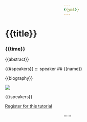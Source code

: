 ```yaml
---
{{yml}}
---
```


:::::: {.grid style="width: 100vw;  transform: translateX(-20%);"}
::: {#sponsors_banner .g-col-12 .title}
# {{title}}

### {{time}}
:::

::: {.g-col-12 .full_text_block}

{{abstract}}

{{#speakers}}
::: speaker
## {{name}}

{{biography}}

![]({{avatar_url}})
:::

{{/speakers}}

::: register-btn
[Register for this tutorial](/participation/register.html)
:::

:::

<div>

</div>
::::::

```{=html}
<style>
#title-block-header {
display: none !important;
}
</style>
```
